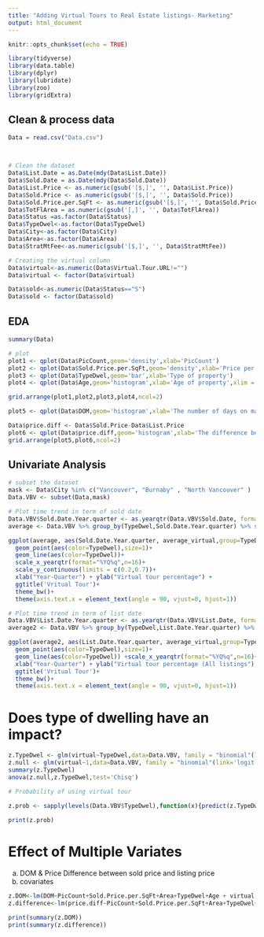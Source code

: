 ---
title: "Adding Virtual Tours to Real Estate listings- Marketing"
output: html_document
---

```{r setup, include=FALSE}
knitr::opts_chunk$set(echo = TRUE)
```

```{r message=FALSE, warning=FALSE}
library(tidyverse)
library(data.table)
library(dplyr)
library(lubridate)
library(zoo)
library(gridExtra)
```

## Clean & process data
```{r}
Data = read.csv("Data.csv")



# Clean the dataset
Data$List.Date = as.Date(mdy(Data$List.Date))
Data$Sold.Date = as.Date(mdy(Data$Sold.Date))
Data$List.Price <- as.numeric(gsub('[$,]', '', Data$List.Price))
Data$Sold.Price <- as.numeric(gsub('[$,]', '', Data$Sold.Price))
Data$Sold.Price.per.SqFt <- as.numeric(gsub('[$,]', '', Data$Sold.Price.per.SqFt))
Data$TotFlArea = as.numeric(gsub('[,]', '', Data$TotFlArea))
Data$Status =as.factor(Data$Status)
Data$TypeDwel<-as.factor(Data$TypeDwel)
Data$City<-as.factor(Data$City)
Data$Area<-as.factor(Data$Area)
Data$StratMtFee<-as.numeric(gsub('[$,]', '', Data$StratMtFee))

# Creating the virtual column
Data$virtual<-as.numeric(Data$Virtual.Tour.URL!="")
Data$virtual <- factor(Data$virtual)

Data$sold<-as.numeric(Data$Status=="S")
Data$sold <- factor(Data$sold)

```

## EDA

```{r message=FALSE, warning=FALSE}
summary(Data)

# plot
plot1 <- qplot(Data$PicCount,geom='density',xlab='PicCount')
plot2 <- qplot(Data$Sold.Price.per.SqFt,geom='density',xlab='Price per SqFt')
plot3 <- qplot(Data$TypeDwel,geom='bar',xlab='Type of property')
plot4 <- qplot(Data$Age,geom='histogram',xlab='Age of property',xlim = c(40,120),bins=40)

grid.arrange(plot1,plot2,plot3,plot4,ncol=2)

plot5 <- qplot(Data$DOM,geom='histogram',xlab='The number of days on market')

Data$price.diff <- Data$Sold.Price-Data$List.Price
plot6 <- qplot(Data$price.diff,geom='histogram',xlab='The difference between list price and sold price')
grid.arrange(plot5,plot6,ncol=2)

```

## Univariate Analysis

```{r  message=FALSE, warning=FALSE}
# subset the dataset
mask <- Data$City %in% c("Vancouver", "Burnaby" , "North Vancouver" )
Data.VBV <- subset(Data,mask)

# Plot time trend in term of sold date
Data.VBV$Sold.Date.Year.quarter <- as.yearqtr(Data.VBV$Sold.Date, format = "%Y-%m-%d")
average <- Data.VBV %>% group_by(TypeDwel,Sold.Date.Year.quarter) %>% summarise(average_virtual = mean(as.numeric(I(virtual==1)),na.rm=TRUE))

ggplot(average, aes(Sold.Date.Year.quarter, average_virtual,group=TypeDwel)) +      
  geom_point(aes(color=TypeDwel),size=1)+
  geom_line(aes(color=TypeDwel))+
  scale_x_yearqtr(format="%YQ%q",n=16)+
  scale_y_continuous(limits = c(0.2,0.7))+ 
  xlab("Year-Quarter") + ylab("Virtual tour percentage") + 
  ggtitle('Vritual Tour')+
  theme_bw()+
  theme(axis.text.x = element_text(angle = 90, vjust=0, hjust=1))

# Plot time trend in term of list date 
Data.VBV$List.Date.Year.quarter <- as.yearqtr(Data.VBV$List.Date, format = "%Y-%m-%d")
average2 <- Data.VBV %>% group_by(TypeDwel,List.Date.Year.quarter) %>% summarise(average_virtual = mean(as.numeric(I(virtual==1)),na.rm=TRUE))

ggplot(average2, aes(List.Date.Year.quarter, average_virtual,group=TypeDwel)) +      
  geom_point(aes(color=TypeDwel),size=1)+
  geom_line(aes(color=TypeDwel)) +scale_x_yearqtr(format="%YQ%q",n=16)+scale_y_continuous(limits = c(0,0.7))+ 
  xlab("Year-Quarter") + ylab("Virtual tour percentage (All listings") + 
  ggtitle('Vritual Tour')+
  theme_bw()+
  theme(axis.text.x = element_text(angle = 90, vjust=0, hjust=1))

```

# Does type of dwelling have an impact?


```{r}
z.TypeDwel <- glm(virtual~TypeDwel,data=Data.VBV, family = "binomial"(link='logit'))
z.null <- glm(virtual~1,data=Data.VBV, family = "binomial"(link='logit'))
summary(z.TypeDwel)
anova(z.null,z.TypeDwel,test='Chisq')

```
```{r}
# Probability of using virtual tour

z.prob <- sapply(levels(Data.VBV$TypeDwel),function(x){predict(z.TypeDwel,newdata=data.frame(TypeDwel=x),type='response')})

print(z.prob)
```

# Effect of Multiple Variates

a. DOM & Price Difference between sold price and listing price 
b. covariates

```{r}
z.DOM<-lm(DOM~PicCount+Sold.Price.per.SqFt+Area+TypeDwel+Age + virtual, data=Data.VBV)
z.difference<-lm(price.diff~PicCount+Sold.Price.per.SqFt+Area+TypeDwel+Age +virtual, data=Data.VBV)

print(summary(z.DOM))
print(summary(z.difference))
```
